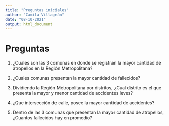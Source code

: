 ```yaml
---
title: "Preguntas iniciales"
author: "Camila Villagrán"
date: "08-10-2021"
output: html_document
---
```


# Preguntas

1) ¿Cuales son las 3 comunas en donde se registran la mayor cantidad de atropellos en la Región Metropolitana?
 
2) ¿Cuales comunas presentan la mayor cantidad de fallecidos?

3) Dividiendo la Región Metropolitana por distritos, ¿Cual distrito es el que presenta la mayor y menor cantidad de accidentes leves? 

4) ¿Que intersección de calle, posee la mayor cantidad de accidentes?

5) Dentro de las 3 comunas que presentan la mayor cantidad de atropellos, ¿Cuantos fallecidos hay en promedio?
